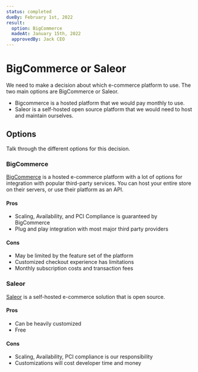 ```yaml
---
status: completed
dueBy: February 1st, 2022
result:
  option: BigCommerce
  madeAt: January 15th, 2022
  approvedBy: Jack CEO
---
```


# BigCommerce or Saleor

We need to make a decision about which e-commerce platform to use. The two main options are BigCommerce or Saleor.

- Bigcommerce is a hosted platform that we would pay monthly to use.
- Saleor is a self-hosted open source platform that we would need to host and maintain ourselves.

## Options

Talk through the different options for this decision.

### BigCommerce

[BigCommerce](https://bigcommerce.com) is a hosted e-commerce platform with a lot of options for integration with popular third-party services. You can host your entire store on their servers, or use their platform as an API.

#### Pros

- Scaling, Availability, and PCI Compliance is guaranteed by BigCommerce
- Plug and play integration with most major third party providers

#### Cons

- May be limited by the feature set of the platform
- Customized checkout experience has limitations
- Monthly subscription costs and transaction fees

### Saleor

[Saleor](https://www.saleor.io) is a self-hosted e-commerce solution that is open source.

#### Pros

- Can be heavily customized
- Free

#### Cons

- Scaling, Availability, PCI compliance is our responsibility
- Customizations will cost developer time and money
